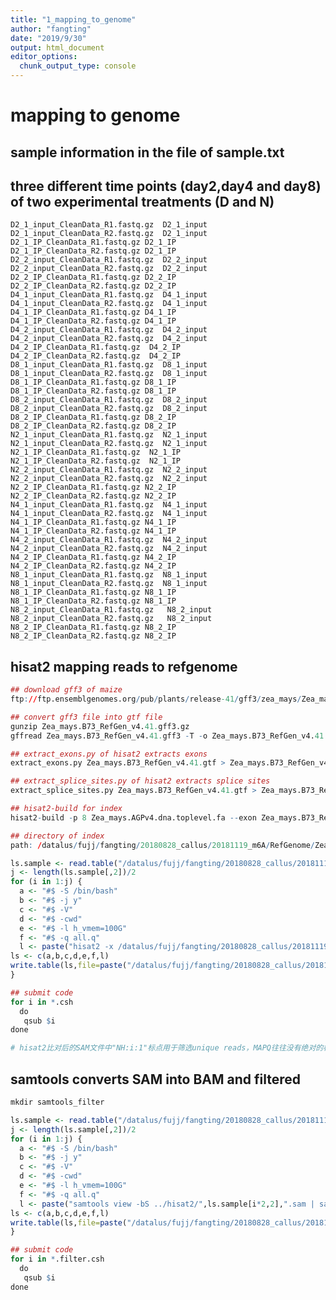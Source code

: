 ---
title: "1_mapping_to_genome"
author: "fangting"
date: "2019/9/30"
output: html_document
editor_options: 
  chunk_output_type: console
---

# mapping to genome

## sample information in the file of sample.txt
## three different time points (day2,day4 and day8) of two experimental treatments (D and N)

    D2_1_input_CleanData_R1.fastq.gz  D2_1_input
    D2_1_input_CleanData_R2.fastq.gz  D2_1_input
    D2_1_IP_CleanData_R1.fastq.gz D2_1_IP
    D2_1_IP_CleanData_R2.fastq.gz D2_1_IP
    D2_2_input_CleanData_R1.fastq.gz  D2_2_input
    D2_2_input_CleanData_R2.fastq.gz  D2_2_input
    D2_2_IP_CleanData_R1.fastq.gz D2_2_IP
    D2_2_IP_CleanData_R2.fastq.gz D2_2_IP
    D4_1_input_CleanData_R1.fastq.gz  D4_1_input
    D4_1_input_CleanData_R2.fastq.gz  D4_1_input
    D4_1_IP_CleanData_R1.fastq.gz D4_1_IP
    D4_1_IP_CleanData_R2.fastq.gz D4_1_IP
    D4_2_input_CleanData_R1.fastq.gz  D4_2_input
    D4_2_input_CleanData_R2.fastq.gz  D4_2_input
    D4_2_IP_CleanData_R1.fastq.gz  D4_2_IP
    D4_2_IP_CleanData_R2.fastq.gz  D4_2_IP
    D8_1_input_CleanData_R1.fastq.gz  D8_1_input
    D8_1_input_CleanData_R2.fastq.gz  D8_1_input
    D8_1_IP_CleanData_R1.fastq.gz D8_1_IP
    D8_1_IP_CleanData_R2.fastq.gz D8_1_IP
    D8_2_input_CleanData_R1.fastq.gz  D8_2_input
    D8_2_input_CleanData_R2.fastq.gz  D8_2_input
    D8_2_IP_CleanData_R1.fastq.gz D8_2_IP
    D8_2_IP_CleanData_R2.fastq.gz D8_2_IP
    N2_1_input_CleanData_R1.fastq.gz  N2_1_input
    N2_1_input_CleanData_R2.fastq.gz  N2_1_input
    N2_1_IP_CleanData_R1.fastq.gz  N2_1_IP
    N2_1_IP_CleanData_R2.fastq.gz  N2_1_IP
    N2_2_input_CleanData_R1.fastq.gz  N2_2_input
    N2_2_input_CleanData_R2.fastq.gz  N2_2_input
    N2_2_IP_CleanData_R1.fastq.gz N2_2_IP
    N2_2_IP_CleanData_R2.fastq.gz N2_2_IP
    N4_1_input_CleanData_R1.fastq.gz  N4_1_input
    N4_1_input_CleanData_R2.fastq.gz  N4_1_input
    N4_1_IP_CleanData_R1.fastq.gz N4_1_IP
    N4_1_IP_CleanData_R2.fastq.gz N4_1_IP
    N4_2_input_CleanData_R1.fastq.gz  N4_2_input
    N4_2_input_CleanData_R2.fastq.gz  N4_2_input
    N4_2_IP_CleanData_R1.fastq.gz N4_2_IP
    N4_2_IP_CleanData_R2.fastq.gz N4_2_IP
    N8_1_input_CleanData_R1.fastq.gz  N8_1_input
    N8_1_input_CleanData_R2.fastq.gz  N8_1_input
    N8_1_IP_CleanData_R1.fastq.gz N8_1_IP
    N8_1_IP_CleanData_R2.fastq.gz N8_1_IP
    N8_2_input_CleanData_R1.fastq.gz   N8_2_input
    N8_2_input_CleanData_R2.fastq.gz   N8_2_input
    N8_2_IP_CleanData_R1.fastq.gz N8_2_IP
    N8_2_IP_CleanData_R2.fastq.gz N8_2_IP
    
## hisat2 mapping reads to refgenome

```{r,eval=FALSE}
## download gff3 of maize
ftp://ftp.ensemblgenomes.org/pub/plants/release-41/gff3/zea_mays/Zea_mays.B73_RefGen_v4.41.gff3.gz

## convert gff3 file into gtf file
gunzip Zea_mays.B73_RefGen_v4.41.gff3.gz
gffread Zea_mays.B73_RefGen_v4.41.gff3 -T -o Zea_mays.B73_RefGen_v4.41.gtf

## extract_exons.py of hisat2 extracts exons
extract_exons.py Zea_mays.B73_RefGen_v4.41.gtf > Zea_mays.B73_RefGen_v4.41.exons

## extract_splice_sites.py of hisat2 extracts splice sites
extract_splice_sites.py Zea_mays.B73_RefGen_v4.41.gtf > Zea_mays.B73_RefGen_v4.41.splicesites

## hisat2-build for index
hisat2-build -p 8 Zea_mays.AGPv4.dna.toplevel.fa --exon Zea_mays.B73_RefGen_v4.41.exons --ss Zea_mays.B73_RefGen_v4.41.splicesites Zea_mays.B73_RefGen_v4.41_tran

## directory of index
path: /datalus/fujj/fangting/20180828_callus/20181119_m6A/RefGenome/Zea_mays.B73_RefGen_v4.41_tran

ls.sample <- read.table("/datalus/fujj/fangting/20180828_callus/20181119_m6A/analysis/HISAT2/sample.txt",sep = "",header = F,stringsAsFactors = F)
j <- length(ls.sample[,2])/2
for (i in 1:j) {
  a <- "#$ -S /bin/bash"
  b <- "#$ -j y"
  c <- "#$ -V"
  d <- "#$ -cwd"
  e <- "#$ -l h_vmem=100G"
  f <- "#$ -q all.q"
  l <- paste("hisat2 -x /datalus/fujj/fangting/20180828_callus/20181119_m6A/RefGenome/Zea_mays.B73_RefGen_v4.41_tran --rna-strandness RF -1 /datalus/fujj/fangting/20180828_callus/20181119_m6A/Cleandata/",ls.sample[i*2-1,1]," ","-2 /datalus/fujj/fangting/20180828_callus/20181119_m6A/Cleandata/",ls.sample[i*2,1]," ","-S"," ",ls.sample[i*2,2],".sam"," ","--summary-file"," ",ls.sample[i*2,2],".txt",sep = "")
ls <- c(a,b,c,d,e,f,l)
write.table(ls,file=paste("/datalus/fujj/fangting/20180828_callus/20181119_m6A/analysis/HISAT2_RF/hisat2/run",i,".csh",sep=""),sep="\t",quote=FALSE,row.names=FALSE,col.names=FALSE)
}

## submit code
for i in *.csh
  do
   qsub $i
done

# hisat2比对后的SAM文件中"NH:i:1"标点用于筛选unique reads，MAPQ往往没有绝对的标准去筛选reads。
```

## samtools converts SAM into BAM and filtered

```{r,eval=FALSE}
mkdir samtools_filter

ls.sample <- read.table("/datalus/fujj/fangting/20180828_callus/20181119_m6A/analysis/HISAT2/sample.txt",sep = "",header = F,stringsAsFactors = F)
j <- length(ls.sample[,2])/2
for (i in 1:j) {
  a <- "#$ -S /bin/bash"
  b <- "#$ -j y"
  c <- "#$ -V"
  d <- "#$ -cwd"
  e <- "#$ -l h_vmem=100G"
  f <- "#$ -q all.q"
  l <- paste("samtools view -bS ../hisat2/",ls.sample[i*2,2],".sam | samtools view -h -q 50"," ","->"," ",ls.sample[i*2,2],"/",ls.sample[i*2,2],".filter.bam",sep = "")
ls <- c(a,b,c,d,e,f,l)
write.table(ls,file=paste("/datalus/fujj/fangting/20180828_callus/20181119_m6A/analysis/HISAT2_RF/samtools_filter/run",i,".filter.csh",sep=""),sep="\t",quote=FALSE,row.names=FALSE,col.names=FALSE)
}

## submit code
for i in *.filter.csh
  do
   qsub $i
done
```

